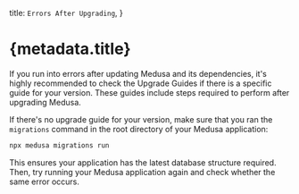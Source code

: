   title: `Errors After Upgrading`,
}

# {metadata.title}

If you run into errors after updating Medusa and its dependencies, it's highly recommended to check the Upgrade Guides if there is a specific guide for your version. These guides include steps required to perform after upgrading Medusa.

If there's no upgrade guide for your version, make sure that you ran the `migrations` command in the root directory of your Medusa application:

```bash
npx medusa migrations run
```

This ensures your application has the latest database structure required. Then, try running your Medusa application again and check whether the same error occurs.

